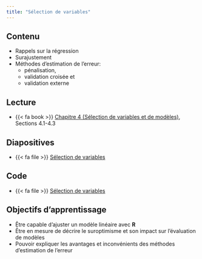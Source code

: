 ```yaml
---
title: "Sélection de variables"
---
```


## Contenu

- Rappels sur la régression
- Surajustement
- Méthodes d'estimation de l'erreur: 
    - pénalisation, 
    - validation croisée et 
    - validation externe

## Lecture


- {{< fa book >}} [Chapitre 4 (Sélection de variables et de modèles)](https://lbelzile.github.io/math60602/04-selectionmodeles.html), Sections 4.1-4.3


## Diapositives 

- {{< fa file >}} [Sélection de variables](/diapos/MATH60602-diapos4.pdf)

<!--
<iframe width="600" height="338" src="http://docs.google.com/gview?url=https://lbelzile.github.io/multi/diapos/MATH60602-diapos3.pdf&embedded=true" frameborder="0"></iframe>
-->

## Code

- {{< fa file >}} [Sélection de variables](/contenu/04-contenu.R)


## Objectifs d'apprentissage

- Être capable d'ajuster un modèle linéaire avec **R**
- Être en mesure de décrire le suroptimisme et son impact sur l'évaluation de modèles
- Pouvoir expliquer les avantages et inconvénients des méthodes d'estimation de l'erreur
